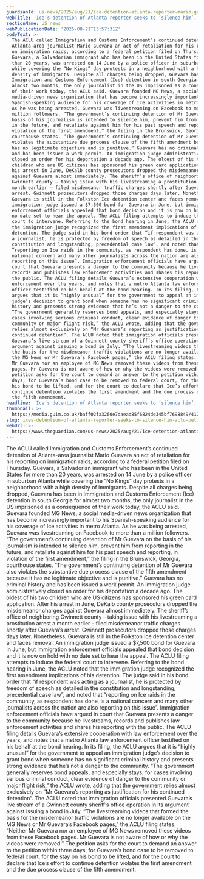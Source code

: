 ```yaml
---
guardianId: us-news/2025/aug/21/ice-detention-atlanta-reporter-mario-guevera
webTitle: 'Ice’s detention of Atlanta reporter seeks to ‘silence him’, ACLU petition says'
sectionName: US news
webPublicationDate: '2025-08-21T13:57:31Z'
bodyText: >-
  The ACLU called Immigration and Customs Enforcement’s continued detention of
  Atlanta-area journalist Mario Guevara an act of retaliation for his reporting
  on immigration raids, according to a federal petition filed on Thursday.
  Guevara, a Salvadorian immigrant who has been in the United States for more
  than 20 years, was arrested on 14 June by a police officer in suburban Atlanta
  while covering the “No Kings” day protests in a neighborhood with a high
  density of immigrants. Despite all charges being dropped, Guevara has been in
  Immigration and Customs Enforcement (Ice) detention in south Georgia for
  almost two months, the only journalist in the US imprisoned as a consequence
  of their work today, the ACLU said. Guevara founded MG News, a social
  media-driven news organization that has become increasingly important to his
  Spanish-speaking audience for his coverage of Ice activities in metro Atlanta.
  As he was being arrested, Guevara was livestreaming on Facebook to more than a
  million followers. “The government’s continuing detention of Mr Guevara on the
  basis of his journalism is intended to silence him, prevent him from reporting
  in the future, and retaliate against him for his past speech and reporting, in
  violation of the first amendment,” the filing in the Brunswick, Georgia,
  courthouse states. “The government’s continuing detention of Mr Guevara also
  violates the substantive due process clause of the fifth amendment because it
  has no legitimate objective and is punitive.” Guevara has no criminal history
  and has been issued a work permit. An immigration judge administratively
  closed an order for his deportation a decade ago. The oldest of his two
  children who are US citizens has sponsored his green card application. After
  his arrest in June, DeKalb county prosecutors dropped the misdemeanor charges
  against Guevara almost immediately. The sheriff’s office of neighboring
  Gwinnett county – taking issue with his livestreaming a prostitution arrest a
  month earlier – filed misdemeanor traffic charges shortly after Guevara’s
  arrest. Gwinnett prosecutors dropped those charges days later. Nonetheless,
  Guevara is still in the Folkston Ice detention center and faces removal. An
  immigration judge issued a $7,500 bond for Guevara in June, but immigration
  enforcement officials appealed that bond decision and it is now on hold with
  no date set to hear the appeal. The ACLU filing attempts to induce the federal
  court to intervene. Referring to the bond hearing in June, the ACLU noted that
  the immigration judge recognized the first amendment implications of his
  detention. The judge said in his bond order that “if respondent was acting as
  a journalist, he is protected by freedom of speech as detailed in the
  constitution and longstanding, precedential case law”, and noted that
  “reporting on Ice raids in the community, as respondent has done, is a
  national concern and many other journalists across the nation are also
  reporting on this issue”. Immigration enforcement officials have argued in
  court that Guevara presents a danger to the community because he livestreams,
  records and publishes law enforcement activities and shares his reporting with
  the public. The ACLU filing details Guevara’s extensive cooperation with law
  enforcement over the years, and notes that a metro Atlanta law enforcement
  officer testified on his behalf at the bond hearing. In its filing, the ACLU
  argues that it is “highly unusual” for the government to appeal an immigration
  judge’s decision to grant bond when someone has no significant criminal
  history and presents strong evidence that he’s not a danger to the community.
  “The government generally reserves bond appeals, and especially stays, for
  cases involving serious criminal conduct, clear evidence of danger to the
  community or major flight risk,” the ACLU wrote, adding that the government
  relies almost exclusively on “Mr Guevara’s reporting as justification for his
  continued detention”. The ACLU noted that immigration officials presented
  Guevara’s live stream of a Gwinnett county sheriff’s office operation in its
  argument against issuing a bond in July. “The livestreaming videos that formed
  the basis for the misdemeanor traffic violations are no longer available on
  the MG News or Mr Guevara’s Facebook pages,” the ACLU filing states. “Neither
  Mr Guevara nor an employee of MG News removed these videos from these Facebook
  pages. Mr Guevara is not aware of how or why the videos were removed.” The
  petition asks for the court to demand an answer to the petition within three
  days, for Guevara’s bond case to be removed to federal court, for the stay on
  his bond to be lifted, and for the court to declare that Ice’s effort to
  continue detention violates the first amendment and the due process clause of
  the fifth amendment.
headline: 'Ice’s detention of Atlanta reporter seeks to ‘silence him’, ACLU petition says'
thumbnail: >-
  https://media.guim.co.uk/baff02fa3260e7daead85f6824de345bf7698849/412_0_4106_3287/500.jpg
slug: ices-detention-of-atlanta-reporter-seeks-to-silence-him-aclu-petition-says
webUrl: >-
  https://www.theguardian.com/us-news/2025/aug/21/ice-detention-atlanta-reporter-mario-guevera
---
```

The ACLU called Immigration and Customs Enforcement’s continued detention of Atlanta-area journalist Mario Guevara an act of retaliation for his reporting on immigration raids, according to a federal petition filed on Thursday. Guevara, a Salvadorian immigrant who has been in the United States for more than 20 years, was arrested on 14 June by a police officer in suburban Atlanta while covering the “No Kings” day protests in a neighborhood with a high density of immigrants. Despite all charges being dropped, Guevara has been in Immigration and Customs Enforcement (Ice) detention in south Georgia for almost two months, the only journalist in the US imprisoned as a consequence of their work today, the ACLU said. Guevara founded MG News, a social media-driven news organization that has become increasingly important to his Spanish-speaking audience for his coverage of Ice activities in metro Atlanta. As he was being arrested, Guevara was livestreaming on Facebook to more than a million followers. “The government’s continuing detention of Mr Guevara on the basis of his journalism is intended to silence him, prevent him from reporting in the future, and retaliate against him for his past speech and reporting, in violation of the first amendment,” the filing in the Brunswick, Georgia, courthouse states. “The government’s continuing detention of Mr Guevara also violates the substantive due process clause of the fifth amendment because it has no legitimate objective and is punitive.” Guevara has no criminal history and has been issued a work permit. An immigration judge administratively closed an order for his deportation a decade ago. The oldest of his two children who are US citizens has sponsored his green card application. After his arrest in June, DeKalb county prosecutors dropped the misdemeanor charges against Guevara almost immediately. The sheriff’s office of neighboring Gwinnett county – taking issue with his livestreaming a prostitution arrest a month earlier – filed misdemeanor traffic charges shortly after Guevara’s arrest. Gwinnett prosecutors dropped those charges days later. Nonetheless, Guevara is still in the Folkston Ice detention center and faces removal. An immigration judge issued a $7,500 bond for Guevara in June, but immigration enforcement officials appealed that bond decision and it is now on hold with no date set to hear the appeal. The ACLU filing attempts to induce the federal court to intervene. Referring to the bond hearing in June, the ACLU noted that the immigration judge recognized the first amendment implications of his detention. The judge said in his bond order that “if respondent was acting as a journalist, he is protected by freedom of speech as detailed in the constitution and longstanding, precedential case law”, and noted that “reporting on Ice raids in the community, as respondent has done, is a national concern and many other journalists across the nation are also reporting on this issue”. Immigration enforcement officials have argued in court that Guevara presents a danger to the community because he livestreams, records and publishes law enforcement activities and shares his reporting with the public. The ACLU filing details Guevara’s extensive cooperation with law enforcement over the years, and notes that a metro Atlanta law enforcement officer testified on his behalf at the bond hearing. In its filing, the ACLU argues that it is “highly unusual” for the government to appeal an immigration judge’s decision to grant bond when someone has no significant criminal history and presents strong evidence that he’s not a danger to the community. “The government generally reserves bond appeals, and especially stays, for cases involving serious criminal conduct, clear evidence of danger to the community or major flight risk,” the ACLU wrote, adding that the government relies almost exclusively on “Mr Guevara’s reporting as justification for his continued detention”. The ACLU noted that immigration officials presented Guevara’s live stream of a Gwinnett county sheriff’s office operation in its argument against issuing a bond in July. “The livestreaming videos that formed the basis for the misdemeanor traffic violations are no longer available on the MG News or Mr Guevara’s Facebook pages,” the ACLU filing states. “Neither Mr Guevara nor an employee of MG News removed these videos from these Facebook pages. Mr Guevara is not aware of how or why the videos were removed.” The petition asks for the court to demand an answer to the petition within three days, for Guevara’s bond case to be removed to federal court, for the stay on his bond to be lifted, and for the court to declare that Ice’s effort to continue detention violates the first amendment and the due process clause of the fifth amendment.
